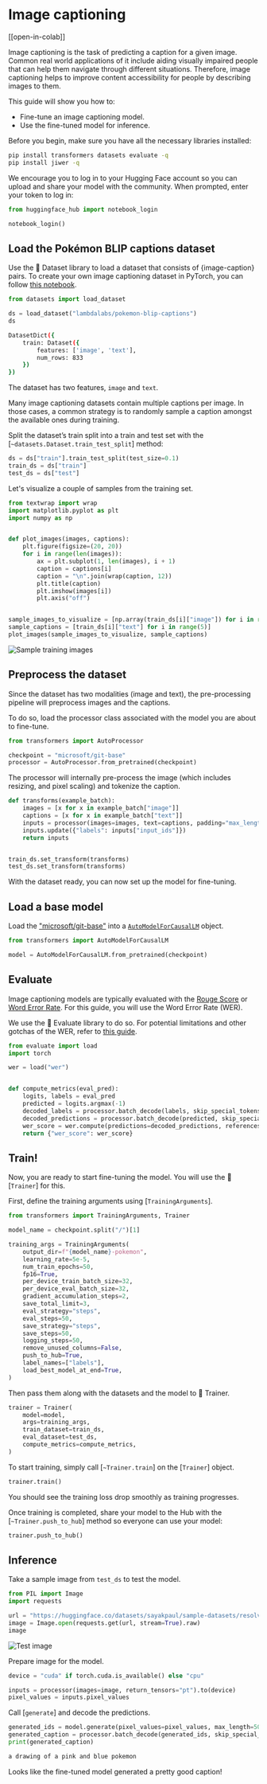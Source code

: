 <!--Copyright 2023 The HuggingFace Team. All rights reserved.

Licensed under the Apache License, Version 2.0 (the "License"); you may not use this file except in compliance with
the License. You may obtain a copy of the License at

http://www.apache.org/licenses/LICENSE-2.0

Unless required by applicable law or agreed to in writing, software distributed under the License is distributed on
an "AS IS" BASIS, WITHOUT WARRANTIES OR CONDITIONS OF ANY KIND, either express or implied. See the License for the
specific language governing permissions and limitations under the License.
-->


# Image captioning

[[open-in-colab]]

Image captioning is the task of predicting a caption for a given image. Common real world applications of it include
aiding visually impaired people that can help them navigate through different situations. Therefore, image captioning
helps to improve content accessibility for people by describing images to them.

This guide will show you how to:

* Fine-tune an image captioning model.
* Use the fine-tuned model for inference. 

Before you begin, make sure you have all the necessary libraries installed:

```bash
pip install transformers datasets evaluate -q
pip install jiwer -q
```

We encourage you to log in to your Hugging Face account so you can upload and share your model with the community. When prompted, enter your token to log in:


```python
from huggingface_hub import notebook_login

notebook_login()
```

## Load the Pokémon BLIP captions dataset

Use the 🤗 Dataset library to load a dataset that consists of {image-caption} pairs. To create your own image captioning dataset
in PyTorch, you can follow [this notebook](https://github.com/NielsRogge/Transformers-Tutorials/blob/master/GIT/Fine_tune_GIT_on_an_image_captioning_dataset.ipynb). 


```python
from datasets import load_dataset

ds = load_dataset("lambdalabs/pokemon-blip-captions")
ds
```
```bash
DatasetDict({
    train: Dataset({
        features: ['image', 'text'],
        num_rows: 833
    })
})
```

The dataset has two features, `image` and `text`.

<Tip>

Many image captioning datasets contain multiple captions per image. In those cases, a common strategy is to randomly sample a caption amongst the available ones during training. 

</Tip>

Split the dataset’s train split into a train and test set with the [`~datasets.Dataset.train_test_split`] method:


```python
ds = ds["train"].train_test_split(test_size=0.1)
train_ds = ds["train"]
test_ds = ds["test"]
```

Let's visualize a couple of samples from the training set. 


```python
from textwrap import wrap
import matplotlib.pyplot as plt
import numpy as np


def plot_images(images, captions):
    plt.figure(figsize=(20, 20))
    for i in range(len(images)):
        ax = plt.subplot(1, len(images), i + 1)
        caption = captions[i]
        caption = "\n".join(wrap(caption, 12))
        plt.title(caption)
        plt.imshow(images[i])
        plt.axis("off")


sample_images_to_visualize = [np.array(train_ds[i]["image"]) for i in range(5)]
sample_captions = [train_ds[i]["text"] for i in range(5)]
plot_images(sample_images_to_visualize, sample_captions)
```
    
<div class="flex justify-center">
    <img src="https://huggingface.co/datasets/huggingface/documentation-images/resolve/main/transformers/tasks/sample_training_images_image_cap.png" alt="Sample training images"/>
</div>

## Preprocess the dataset

Since the dataset has two modalities (image and text), the pre-processing pipeline will preprocess images and the captions.

To do so, load the processor class associated with the model you are about to fine-tune. 

```python
from transformers import AutoProcessor

checkpoint = "microsoft/git-base"
processor = AutoProcessor.from_pretrained(checkpoint)
```

The processor will internally pre-process the image (which includes resizing, and pixel scaling) and tokenize the caption. 

```python
def transforms(example_batch):
    images = [x for x in example_batch["image"]]
    captions = [x for x in example_batch["text"]]
    inputs = processor(images=images, text=captions, padding="max_length")
    inputs.update({"labels": inputs["input_ids"]})
    return inputs


train_ds.set_transform(transforms)
test_ds.set_transform(transforms)
```

With the dataset ready, you can now set up the model for fine-tuning. 

## Load a base model

Load the ["microsoft/git-base"](https://huggingface.co/microsoft/git-base) into a [`AutoModelForCausalLM`](https://huggingface.co/docs/transformers/model_doc/auto#transformers.AutoModelForCausalLM) object.


```python
from transformers import AutoModelForCausalLM

model = AutoModelForCausalLM.from_pretrained(checkpoint)
```

## Evaluate

Image captioning models are typically evaluated with the [Rouge Score](https://huggingface.co/spaces/evaluate-metric/rouge) or [Word Error Rate](https://huggingface.co/spaces/evaluate-metric/wer). For this guide, you will use the Word Error Rate (WER). 

We use the 🤗 Evaluate library to do so. For potential limitations and other gotchas of the WER, refer to [this guide](https://huggingface.co/spaces/evaluate-metric/wer). 


```python
from evaluate import load
import torch

wer = load("wer")


def compute_metrics(eval_pred):
    logits, labels = eval_pred
    predicted = logits.argmax(-1)
    decoded_labels = processor.batch_decode(labels, skip_special_tokens=True)
    decoded_predictions = processor.batch_decode(predicted, skip_special_tokens=True)
    wer_score = wer.compute(predictions=decoded_predictions, references=decoded_labels)
    return {"wer_score": wer_score}
```

## Train!

Now, you are ready to start fine-tuning the model. You will use the 🤗 [`Trainer`] for this. 

First, define the training arguments using [`TrainingArguments`].


```python
from transformers import TrainingArguments, Trainer

model_name = checkpoint.split("/")[1]

training_args = TrainingArguments(
    output_dir=f"{model_name}-pokemon",
    learning_rate=5e-5,
    num_train_epochs=50,
    fp16=True,
    per_device_train_batch_size=32,
    per_device_eval_batch_size=32,
    gradient_accumulation_steps=2,
    save_total_limit=3,
    eval_strategy="steps",
    eval_steps=50,
    save_strategy="steps",
    save_steps=50,
    logging_steps=50,
    remove_unused_columns=False,
    push_to_hub=True,
    label_names=["labels"],
    load_best_model_at_end=True,
)
```

Then pass them along with the datasets and the model to 🤗 Trainer. 

```python
trainer = Trainer(
    model=model,
    args=training_args,
    train_dataset=train_ds,
    eval_dataset=test_ds,
    compute_metrics=compute_metrics,
)
```

To start training, simply call [`~Trainer.train`] on the [`Trainer`] object.

```python 
trainer.train()
```

You should see the training loss drop smoothly as training progresses.

Once training is completed, share your model to the Hub with the [`~Trainer.push_to_hub`] method so everyone can use your model:


```python
trainer.push_to_hub()
```

## Inference

Take a sample image from `test_ds` to test the model.


```python
from PIL import Image
import requests

url = "https://huggingface.co/datasets/sayakpaul/sample-datasets/resolve/main/pokemon.png"
image = Image.open(requests.get(url, stream=True).raw)
image
```

<div class="flex justify-center">
    <img src="https://huggingface.co/datasets/huggingface/documentation-images/resolve/main/transformers/tasks/test_image_image_cap.png" alt="Test image"/>
</div>
    
Prepare image for the model.

```python
device = "cuda" if torch.cuda.is_available() else "cpu"

inputs = processor(images=image, return_tensors="pt").to(device)
pixel_values = inputs.pixel_values
```

Call [`generate`] and decode the predictions. 

```python
generated_ids = model.generate(pixel_values=pixel_values, max_length=50)
generated_caption = processor.batch_decode(generated_ids, skip_special_tokens=True)[0]
print(generated_caption)
```
```bash
a drawing of a pink and blue pokemon
```

Looks like the fine-tuned model generated a pretty good caption!
